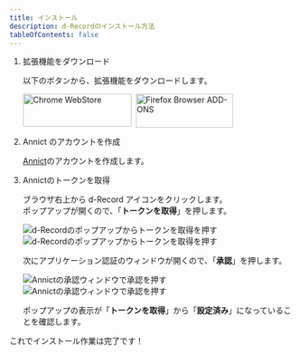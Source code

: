 ```yaml
---
title: インストール
description: d-Recordのインストール方法
tableOfContents: false
---
```




<Steps>

1. 拡張機能をダウンロード

    以下のボタンから、拡張機能をダウンロードします。

    <div style="display:flex; gap:0.5rem">
        <a href="https://chromewebstore.google.com/detail/d-record/blcncccafadeklhhhimddgbgojalmpgn">
            <Image
                alt="Chrome WebStore"
                width="191.8"
                height="58"
                src="https://storage.googleapis.com/web-dev-uploads/image/WlD8wC6g8khYWPJUsQceQkhXSlv1/HRs9MPufa1J1h5glNhut.png"
            />
        </a>
        <a href="https://addons.mozilla.org/ja/firefox/addon/d-record/">
            <Image
                alt="Firefox Browser ADD-ONS"
                width="172"
                height="60"
                src="https://blog.mozilla.org/addons/files/2015/11/get-the-addon.png"
            />
        </a>
    </div>

2. Annict のアカウントを作成

    [Annict](https://annict.com/)のアカウントを作成します。

3. Annictのトークンを取得

    ブラウザ右上から d-Record アイコンをクリックします。  
    ポップアップが開くので、「**トークンを取得**」を押します。

    <Image
        class="dark:sl-hidden"
        src={tokenButtonLight}
        alt="d-Recordのポップアップからトークンを取得を押す"
    />
    <Image
        class="light:sl-hidden"
        src={tokenButtondark}
        alt="d-Recordのポップアップからトークンを取得を押す"
    />

    次にアプリケーション認証のウィンドウが開くので、「**承認**」を押します。

    <Image
        class="dark:sl-hidden"
        src={tokenWindowLight}
        alt="Annictの承認ウィンドウで承認を押す"
    />
    <Image
        class="light:sl-hidden"
        src={tokenWindowdark}
        alt="Annictの承認ウィンドウで承認を押す"
    />

    ポップアップの表示が「**トークンを取得**」から「**設定済み**」になっていることを確認します。

</Steps>

これでインストール作業は完了です！
